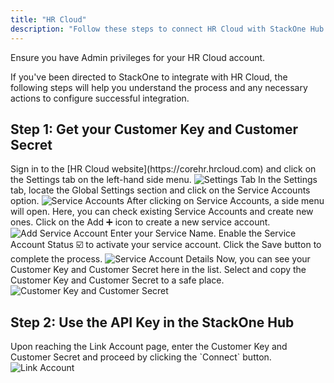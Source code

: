 ```yaml
---
title: "HR Cloud"
description: "Follow these steps to connect HR Cloud with StackOne Hub successfully."
---
```



<Warning>
  Ensure you have Admin privileges for your HR Cloud account.
</Warning>

If you've been directed to StackOne to integrate with HR Cloud, the following steps will help you understand the process and any necessary actions to configure successful integration.

## Step 1: Get your Customer Key and Customer Secret

<Steps>
  <Step title="Sign in to HR Cloud">
    Sign in to the [HR Cloud website](https://corehr.hrcloud.com) and click on the Settings tab on the left-hand side menu.
    <Frame>
      <img className='rounded-md' style={{ margin: '0 auto', border: '1px solid #efefef' }} alt="Settings Tab" src="/images/hrcloud/image1.png" />
    </Frame>
  </Step>

  <Step title="Locate Service Accounts">
    In the Settings tab, locate the Global Settings section and click on the Service Accounts option.
    <Frame>
      <img className='rounded-md' style={{ margin: '0 auto', border: '1px solid #efefef' }} alt="Service Accounts" src="/images/hrcloud/image2.png" />
    </Frame>
  </Step>

  <Step title="Create a new Service Account">
    After clicking on Service Accounts, a side menu will open. Here, you can check existing Service Accounts and create new ones. Click on the Add ➕ icon to create a new service account.
    <Frame>
      <img className='rounded-md' style={{ margin: '0 auto', border: '1px solid #efefef' }} alt="Add Service Account" src="/images/hrcloud/image3.png" />
    </Frame>
  </Step>

  <Step title="Enter Service Account Details">
    Enter your Service Name. Enable the Service Account Status ☑️ to activate your service account. Click the Save button to complete the process.
    <Frame>
      <img className='rounded-md' style={{ margin: '0 auto', border: '1px solid #efefef' }} alt="Service Account Details" src="/images/hrcloud/image4.png" />
    </Frame>
  </Step>

  <Step title="Copy Customer Key and Customer Secret">
    Now, you can see your Customer Key and Customer Secret here in the list. Select and copy the Customer Key and Customer Secret to a safe place.
    <Frame>
      <img className='rounded-md' style={{ margin: '0 auto', border: '1px solid #efefef' }} alt="Customer Key and Customer Secret" src="/images/hrcloud/image5.png" />
    </Frame>
  </Step>
</Steps>

## Step 2: Use the API Key in the StackOne Hub

<Steps>
  <Step title="Enter Customer Key and Customer Secret">
    Upon reaching the Link Account page, enter the Customer Key and Customer Secret and proceed by clicking the `Connect` button.
    <Frame>
      <img className='rounded-md' style={{ margin: '0 auto', border: '1px solid #efefef' }} alt="Link Account" src="/images/hrcloud/image6.png" />
    </Frame>
  </Step>
</Steps>

<IntegrationFooter />
